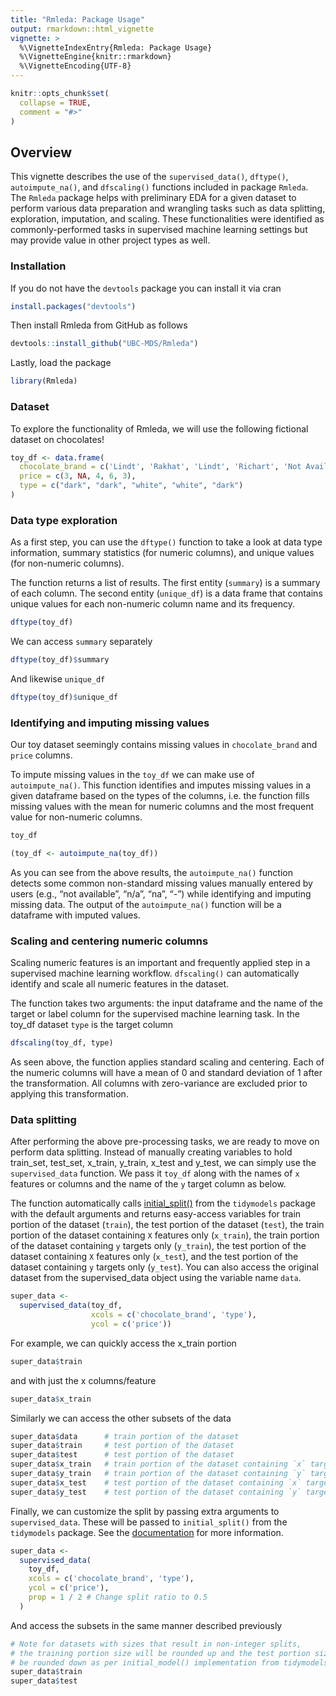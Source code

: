 ```yaml
---
title: "Rmleda: Package Usage"
output: rmarkdown::html_vignette
vignette: >
  %\VignetteIndexEntry{Rmleda: Package Usage}
  %\VignetteEngine{knitr::rmarkdown}
  %\VignetteEncoding{UTF-8}
---
```


```r
knitr::opts_chunk$set(
  collapse = TRUE,
  comment = "#>"
)
```

## Overview

This vignette describes the use of the `supervised_data()`, `dftype()`, `autoimpute_na()`, and `dfscaling()` functions included in package `Rmleda`. The `Rmleda` package helps with preliminary EDA for a given dataset to perform various data preparation and wrangling tasks such as data splitting, exploration, imputation, and scaling. These functionalities were identified as commonly-performed tasks in supervised machine learning settings but may provide value in other project types as well.

### Installation

If you do not have the `devtools` package you can install it via cran

```r
install.packages("devtools")
```

Then install Rmleda from GitHub as follows

```r
devtools::install_github("UBC-MDS/Rmleda")
```
Lastly, load the package

```r
library(Rmleda)
```

### Dataset

To explore the functionality of Rmleda, we will use the following fictional dataset on chocolates!

```r
toy_df <- data.frame(
  chocolate_brand = c('Lindt', 'Rakhat', 'Lindt', 'Richart', 'Not Available'),
  price = c(3, NA, 4, 6, 3),
  type = c("dark", "dark", "white", "white", "dark")
)
```

### Data type exploration
As a first step, you can use the `dftype()` function to take a look at data type information, summary statistics (for numeric columns), and unique values (for non-numeric columns).

The function returns a list of results. The first entity (`summary`) is a summary of each column. The second entity (`unique_df`) is a data frame that contains unique values for each non-numeric column name and its frequency.

```r
dftype(toy_df)
```

We can access `summary` separately

```r
dftype(toy_df)$summary
```
And likewise `unique_df` 

```r
dftype(toy_df)$unique_df
```
### Identifying and imputing missing values

Our toy dataset seemingly contains missing values in `chocolate_brand` and `price` columns.

To impute missing values in the `toy_df` we can make use of `autoimpute_na()`. This function identifies and imputes missing values in a given dataframe based on the types of the columns, i.e. the function fills missing values with the mean for numeric columns and the most frequent value for non-numeric columns. 

```r
toy_df

(toy_df <- autoimpute_na(toy_df))
```
As you can see from the above results, the `autoimpute_na()` function detects some common non-standard missing values manually entered by users (e.g., “not available”, “n/a”, “na”, “-”) while identifying and imputing missing data. The output of the `autoimpute_na()` function will be a dataframe with imputed values.


### Scaling and centering numeric columns

Scaling numeric features is an important and frequently applied step in a supervised machine learning workflow. `dfscaling()` can automatically identify and scale all numeric features in the dataset. 

The function takes two arguments: the input dataframe and the name of the target or label column for the supervised machine learning task. In the toy_df dataset `type` is the target column

```r
dfscaling(toy_df, type)
```

As seen above, the function applies standard scaling and centering. Each of the numeric columns will have a mean of 0 and standard deviation of 1 after the transformation. All columns with zero-variance are excluded prior to applying this transformation.

### Data splitting

After performing the above pre-processing tasks, we are ready to move on perform data splitting. Instead of manually creating variables to hold train_set, test_set, x_train, y_train, x_test and y_test, we can simply use the `supervised_data` function. We pass it `toy_df` along with the names of `x` features or columns and the name of the `y` target column as below. 

The function automatically calls [initial_split()]("https://rsample.tidymodels.org/reference/initial_split.html") from the `tidymodels` package with the default arguments and returns easy-access variables for train portion of the dataset (`train`), the test portion of the dataset (`test`), the train portion of the dataset containing `X` features only (`x_train`), the train portion of the dataset containing `y` targets only (`y_train`), the test portion of the dataset containing `X` features only (`x_test`), and the test portion of the dataset containing `y` targets only (`y_test`). You can also access the original dataset from the supervised_data object using the variable name `data`.

```r
super_data <-
  supervised_data(toy_df,
                  xcols = c('chocolate_brand', 'type'),
                  ycol = c('price'))
```

For example, we can quickly access the x_train portion

```r
super_data$train
```

and with just the x columns/feature

```r
super_data$x_train
```

Similarly we can access the other subsets of the data

```r
super_data$data      # train portion of the dataset
super_data$train     # test portion of the dataset
super_data$test      # test portion of the dataset
super_data$x_train   # train portion of the dataset containing `x` targets only
super_data$y_train   # train portion of the dataset containing `y` targets only
super_data$x_test    # test portion of the dataset containing `x` targets only
super_data$y_test    # test portion of the dataset containing `y` targets only
```

Finally, we can customize the split by passing extra arguments to `supervised_data`. These will be passed to `initial_split()` from the `tidymodels` package. See the [documentation]("https://rsample.tidymodels.org/reference/initial_split.html") for more information.

```r
super_data <-
  supervised_data(
    toy_df,
    xcols = c('chocolate_brand', 'type'),
    ycol = c('price'),
    prop = 1 / 2 # Change split ratio to 0.5
  ) 
```

And access the subsets in the same manner described previously

```r
# Note for datasets with sizes that result in non-integer splits, 
# the training portion size will be rounded up and the test portion size will
# be rounded down as per initial_model() implementation from tidymodels
super_data$train
super_data$test
```
